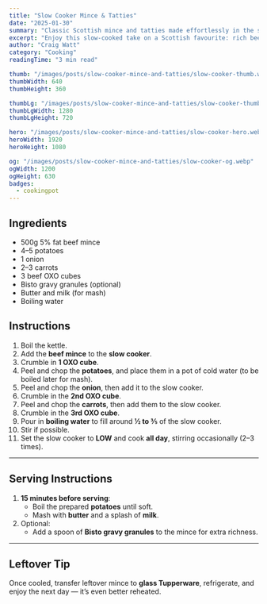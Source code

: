 ```yaml
---
title: "Slow Cooker Mince & Tatties"
date: "2025-01-30"
summary: "Classic Scottish mince and tatties made effortlessly in the slow cooker — hearty, filling, and full of flavour."
excerpt: "Enjoy this slow-cooked take on a Scottish favourite: rich beef mince with onion, carrot, and creamy mashed potatoes."
author: "Craig Watt"
category: "Cooking"
readingTime: "3 min read"

thumb: "/images/posts/slow-cooker-mince-and-tatties/slow-cooker-thumb.webp"
thumbWidth: 640
thumbHeight: 360

thumbLg: "/images/posts/slow-cooker-mince-and-tatties/slow-cooker-thumb-lg.webp"
thumbLgWidth: 1280
thumbLgHeight: 720

hero: "/images/posts/slow-cooker-mince-and-tatties/slow-cooker-hero.webp"
heroWidth: 1920
heroHeight: 1080

og: "/images/posts/slow-cooker-mince-and-tatties/slow-cooker-og.webp"
ogWidth: 1200
ogHeight: 630
badges:
  - cookingpot
---
```


## Ingredients

- 500g 5% fat beef mince  
- 4–5 potatoes  
- 1 onion  
- 2–3 carrots  
- 3 beef OXO cubes  
- Bisto gravy granules (optional)  
- Butter and milk (for mash)  
- Boiling water  

## Instructions

1. Boil the kettle.  
2. Add the **beef mince** to the **slow cooker**.  
3. Crumble in **1 OXO cube**.  
4. Peel and chop the **potatoes**, and place them in a pot of cold water (to be boiled later for mash).  
5. Peel and chop the **onion**, then add it to the slow cooker.  
6. Crumble in the **2nd OXO cube**.  
7. Peel and chop the **carrots**, then add them to the slow cooker.  
8. Crumble in the **3rd OXO cube**.  
9. Pour in **boiling water** to fill around **½ to ⅗** of the slow cooker.  
10. Stir if possible.  
11. Set the slow cooker to **LOW** and cook **all day**, stirring occasionally (2–3 times).  

---

## Serving Instructions

1. **15 minutes before serving**:  
   - Boil the prepared **potatoes** until soft.  
   - Mash with **butter** and a splash of **milk**.  
2. Optional:  
   - Add a spoon of **Bisto gravy granules** to the mince for extra richness.  

---

## Leftover Tip

Once cooled, transfer leftover mince to **glass Tupperware**, refrigerate, and enjoy the next day — it’s even better reheated.
